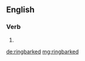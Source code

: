 {{also|ring-barked}}
==English==

===Verb===
{{head|en|verb form}}

# {{en-past of|ringbark}}

[[de:ringbarked]]
[[mg:ringbarked]]
